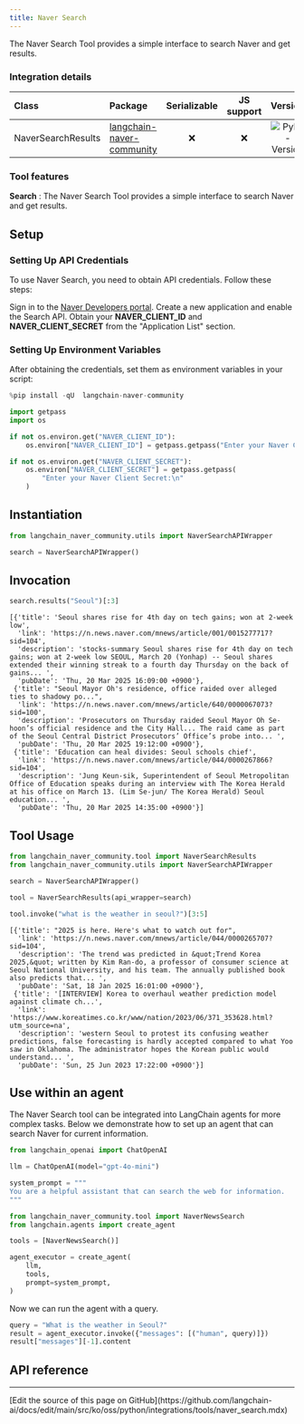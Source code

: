 ```yaml
---
title: Naver Search
---
```


The Naver Search Tool provides a simple interface to search Naver and get results.

### Integration details

| Class | Package | Serializable | JS support |  Version |
| :--- | :--- | :---: | :---: | :---: |
| NaverSearchResults | [langchain-naver-community](https://pypi.org/project/langchain-naver-community/) | ❌ | ❌ |  ![PyPI - Version](https://img.shields.io/pypi/v/langchain-naver-community?style=flat-square&label=%20) |

### Tool features

**Search** : The Naver Search Tool provides a simple interface to search Naver and get results.

## Setup

### Setting Up API Credentials

To use Naver Search, you need to obtain API credentials. Follow these steps:

Sign in to the [Naver Developers portal](https://developers.naver.com/main/).
Create a new application and enable the Search API.
Obtain your **NAVER_CLIENT_ID** and **NAVER_CLIENT_SECRET** from the "Application List" section.

### Setting Up Environment Variables

After obtaining the credentials, set them as environment variables in your script:

```python
%pip install -qU  langchain-naver-community
```

```python
import getpass
import os

if not os.environ.get("NAVER_CLIENT_ID"):
    os.environ["NAVER_CLIENT_ID"] = getpass.getpass("Enter your Naver Client ID:\n")

if not os.environ.get("NAVER_CLIENT_SECRET"):
    os.environ["NAVER_CLIENT_SECRET"] = getpass.getpass(
        "Enter your Naver Client Secret:\n"
    )
```

## Instantiation

```python
from langchain_naver_community.utils import NaverSearchAPIWrapper

search = NaverSearchAPIWrapper()
```

## Invocation

```python
search.results("Seoul")[:3]
```

```output
[{'title': 'Seoul shares rise for 4th day on tech gains; won at 2-week low',
  'link': 'https://n.news.naver.com/mnews/article/001/0015277717?sid=104',
  'description': 'stocks-summary Seoul shares rise for 4th day on tech gains; won at 2-week low SEOUL, March 20 (Yonhap) -- Seoul shares extended their winning streak to a fourth day Thursday on the back of gains... ',
  'pubDate': 'Thu, 20 Mar 2025 16:09:00 +0900'},
 {'title': "Seoul Mayor Oh's residence, office raided over alleged ties to shadowy po...",
  'link': 'https://n.news.naver.com/mnews/article/640/0000067073?sid=100',
  'description': 'Prosecutors on Thursday raided Seoul Mayor Oh Se-hoon’s official residence and the City Hall... The raid came as part of the Seoul Central District Prosecutors’ Office’s probe into... ',
  'pubDate': 'Thu, 20 Mar 2025 19:12:00 +0900'},
 {'title': 'Education can heal divides: Seoul schools chief',
  'link': 'https://n.news.naver.com/mnews/article/044/0000267866?sid=104',
  'description': 'Jung Keun-sik, Superintendent of Seoul Metropolitan Office of Education speaks during an interview with The Korea Herald at his office on March 13. (Lim Se-jun/ The Korea Herald) Seoul education... ',
  'pubDate': 'Thu, 20 Mar 2025 14:35:00 +0900'}]
```

## Tool Usage

```python
from langchain_naver_community.tool import NaverSearchResults
from langchain_naver_community.utils import NaverSearchAPIWrapper

search = NaverSearchAPIWrapper()

tool = NaverSearchResults(api_wrapper=search)

tool.invoke("what is the weather in seoul?")[3:5]
```

```output
[{'title': "2025 is here. Here's what to watch out for",
  'link': 'https://n.news.naver.com/mnews/article/044/0000265707?sid=104',
  'description': 'The trend was predicted in &quot;Trend Korea 2025,&quot; written by Kim Ran-do, a professor of consumer science at Seoul National University, and his team. The annually published book also predicts that... ',
  'pubDate': 'Sat, 18 Jan 2025 16:01:00 +0900'},
 {'title': '[INTERVIEW] Korea to overhaul weather prediction model against climate ch...',
  'link': 'https://www.koreatimes.co.kr/www/nation/2023/06/371_353628.html?utm_source=na',
  'description': 'western Seoul to protest its confusing weather predictions, false forecasting is hardly accepted compared to what Yoo saw in Oklahoma. The administrator hopes the Korean public would understand... ',
  'pubDate': 'Sun, 25 Jun 2023 17:22:00 +0900'}]
```

## Use within an agent

The Naver Search tool can be integrated into LangChain agents for more complex tasks. Below we demonstrate how to set up an agent that can search Naver for current information.

```python
from langchain_openai import ChatOpenAI

llm = ChatOpenAI(model="gpt-4o-mini")

system_prompt = """
You are a helpful assistant that can search the web for information.
"""
```

```python
from langchain_naver_community.tool import NaverNewsSearch
from langchain.agents import create_agent

tools = [NaverNewsSearch()]

agent_executor = create_agent(
    llm,
    tools,
    prompt=system_prompt,
)
```

Now we can run the agent with a query.

```python
query = "What is the weather in Seoul?"
result = agent_executor.invoke({"messages": [("human", query)]})
result["messages"][-1].content
```

## API reference

---

<Callout icon="pen-to-square" iconType="regular">
  [Edit the source of this page on GitHub](https://github.com/langchain-ai/docs/edit/main/src/ko/oss/python/integrations/tools/naver_search.mdx)
</Callout>
